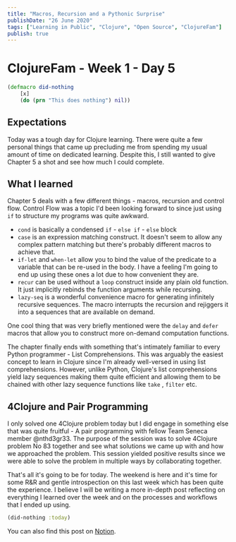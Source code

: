 ```yaml
---
title: "Macros, Recursion and a Pythonic Surprise"
publishDate: "26 June 2020"
tags: ["Learning in Public", "Clojure", "Open Source", "ClojureFam"]
publish: true
---
```


# ClojureFam - Week 1 - Day 5

```clojure
(defmacro did-nothing
	[x]
	(do (prn "This does nothing") nil))
```

## Expectations

Today was a tough day for Clojure learning. There were quite a few personal things that came up precluding me from spending my usual amount of time on dedicated learning. Despite this, I still wanted to give Chapter 5 a shot and see how much I could complete.

## What I learned

Chapter 5 deals with a few different things - macros, recursion and control flow. Control Flow was a topic I'd been looking forward to since just using `if` to structure my programs was quite awkward.

- `cond` is basically a condensed `if` - `else if` - `else` block
- `case` is an expression matching construct. It doesn't seem to allow any complex pattern matching but there's probably different macros to achieve that.
- `if-let` and `when-let` allow you to bind the value of the predicate to a variable that can be re-used in the body. I have a feeling I'm going to end up using these ones a lot due to how convenient they are.
- `recur` can be used without a `loop` construct inside any plain old function. It just implicitly rebinds the function arguments while recursing.
- `lazy-seq` is a wonderful convenience macro for generating infinitely recursive sequences. The macro interrupts the recursion and rejiggers it into a sequences that are available on demand.

One cool thing that was very briefly mentioned were the `delay` and `defer` macros that allow you to construct more on-demand computation functions.

The chapter finally ends with something that's intimately familiar to every Python programmer - List Comprehensions. This was arguably the easiest concept to learn in Clojure since I'm already well-versed in using list comprehensions. However, unlike Python, Clojure's list comprehensions yield lazy sequences making them quite efficient and allowing them to be chained with other lazy sequence functions like `take` , `filter` etc.

## 4Clojure and Pair Programming

I only solved one 4Clojure problem today but I did engage in something else that was quite fruitful - A pair programming with fellow Team Seneca member @nthd3gr33. The purpose of the session was to solve 4Clojure problem No 83 together and see what solutions we came up with and how we approached the problem. This session yielded positive results since we were able to solve the problem in multiple ways by collaborating together.

That's all it's going to be for today. The weekend is here and it's time for some R&R and gentle introspection on this last week which has been quite the experience. I believe I will be writing a more in-depth post reflecting on everything I learned over the week and on the processes and workflows that I ended up using.

```clojure
(did-nothing :today)
```

You can also find this post on [Notion](https://www.notion.so/itsrainingmani/Clojure-Fam-Week-1-Day-5-b6d9202aadc740ea828ede4ebaeee3c5).
